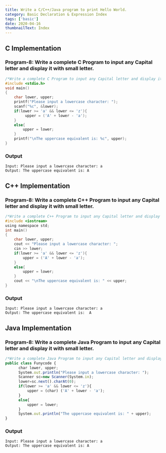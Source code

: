 ```yaml
---
title: Write a C/C++/Java program to print Hello World.
category: Basic Declaration & Expression Index
tags: ['basic']
date: 2020-04-16
thumbnailText: Index
---
```

## C Implementation
### Program-8: Write a complete C Program to input any Capital letter and display it with small letter.
```c
/*Write a complete C Program to input any Capital letter and display it with small letter. */
#include <stdio.h>
void main()
{
    char lower, upper;
    printf("Please input a lowercase character: ");
    scanf("%c", &lower);
    if(lower >= 'a' && lower <= 'z'){
         upper = ('A' + lower - 'a');
    }
    else{
        upper = lower;
    }
    printf("\nThe uppercase equivalent is: %c", upper);
}
```
### Output
```
Input: Please input a lowercase character: a
Output: The uppercase equivalent is: A
```
## C++ Implementation
### Program-8: Write a complete C++ Program to input any Capital letter and display it with small letter.
```c
/*Write a complete C++ Program to input any Capital letter and display it with small letter. */
#include <iostream>
using namespace std;
int main()
{
    char lower, upper;
    cout << "Please input a lowercase character: ";
    cin >> lower;
    if(lower >= 'a' && lower <= 'z'){
        upper = ('A' + lower - 'a');
    }
    else{
        upper = lower;
    }
    cout << "\nThe uppercase equivalent is: " << upper;
}
```
### Output
```
Input: Please input a lowercase character: a
Output: The uppercase equivalent is:  A
```
## Java Implementation
### Program-8: Write a complete Java Program to input any Capital letter and display it with small letter.
```js
/*Write a complete Java Program to input any Capital letter and display it with small letter. */
public class Funycode {
      char lower, upper;
      System.out.println("Please input a lowercase character: ");
      Scanner sc=new Scanner(System.in);
      lower=sc.next().charAt(0);
      if(lower >= 'a' && lower <= 'z'){
          upper = (char) ('A' + lower - 'a');
      }
      else{
          upper = lower;
      }
      System.out.println("The uppercase equivalent is: " + upper);
}
```
### Output
```
Input: Please input a lowercase character: a
Output: The uppercase equivalent is: A
```
